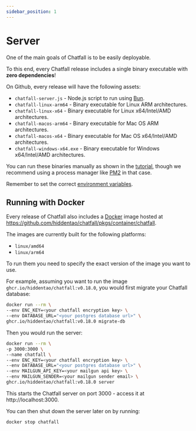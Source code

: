 ```yaml
---
sidebar_position: 1
---
```


# Server

One of the main goals of Chatfall is to be easily deployable.

To this end, every Chatfall release includes a single binary executable with **zero dependencies**!

On Github, every release will have the following assets:

* `chatfall-server.js` - Node.js script to run using [Bun](https://bun.sh).
* `chatfall-linux-arm64` - Binary executable for Linux ARM architectures.
* `chatfall-linux-x64` - Binary executable for Linux x64/Intel/AMD architectures.
* `chatfall-macos-arm64` - Binary executable for Mac OS ARM architectures.
* `chatfall-macos-x64` - Binary executable for Mac OS x64/Intel/AMD architectures.
* `chatfall-windows-x64.exe` - Binary executable for Windows x64/Intel/AMD architectures.

You can run these binaries manually as shown in the [tutorial](../tutorial/start-the-server.mdx), though we recommend using a 
process manager like [PM2](https://pm2.keymetrics.io/) in that case. 

Remember to set the correct [environment variables](../environment-variables.mdx).

## Running with Docker 

Every release of Chatfall also includes a [Docker](https://www.docker.com/) image hosted at https://github.com/hiddentao/chatfall/pkgs/container/chatfall.

The images are currently built for the following platforms:

* `linux/amd64`
* `linux/arm64`

To run them you need to specify the exact version of the image you want to use.

For example, assuming you want to run the image `ghcr.io/hiddentao/chatfall:v0.18.0`, you would first migrate your Chatfall database:

```bash
docker run --rm \
--env ENC_KEY=<your chatfall encryption key> \
--env DATABASE_URL="<your postgres database url>" \
ghcr.io/hiddentao/chatfall:v0.18.0 migrate-db
```

Then you would run the server:

```bash
docker run --rm \
-p 3000:3000 \
--name chatfall \
--env ENC_KEY=<your chatfall encryption key> \
--env DATABASE_URL="<your postgres database url>" \
--env MAILGUN_API_KEY=<your mailgun api key> \
--env MAILGUN_SENDER=<your mailgun sender email> \
ghcr.io/hiddentao/chatfall:v0.18.0 server
```

This starts the Chatfall server on port 3000 - access it at http://localhost:3000.

You can then shut down the server later on by running:

```bash
docker stop chatfall
```

